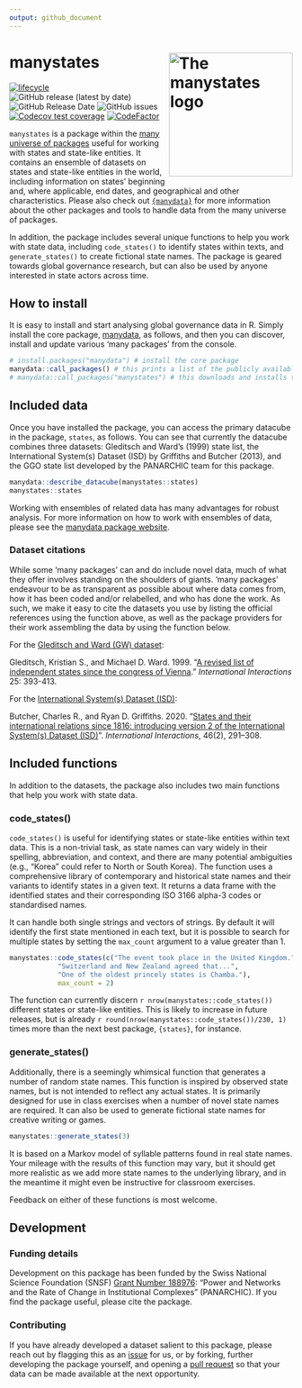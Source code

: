 ```yaml
---
output: github_document
---
```

# manystates <img src="man/figures/manystates_hexlogo.png" alt="The manystates logo" align="right" width="220"/>

<!-- badges: start -->
[![lifecycle](https://img.shields.io/badge/lifecycle-stable-green.svg)](https://lifecycle.r-lib.org/articles/stages.html#stable)
![GitHub release (latest by date)](https://img.shields.io/github/v/release/globalgov/manystates)
![GitHub Release Date](https://img.shields.io/github/release-date/globalgov/manystates)
![GitHub issues](https://img.shields.io/github/issues-raw/globalgov/manystates)
[![Codecov test coverage](https://codecov.io/gh/globalgov/manystates/branch/main/graph/badge.svg)](https://app.codecov.io/gh/globalgov/manystates?branch=main)
[![CodeFactor](https://www.codefactor.io/repository/github/globalgov/manystates/badge)](https://www.codefactor.io/repository/github/globalgov/manystates)
<!-- badges: end -->

`manystates` is a package within the [many universe of packages](https://github.com/globalgov)
useful for working with states and state-like entities.
It contains an ensemble of datasets on states and 
state-like entities in the world,
including information on states' beginning and, where applicable, end dates,
and geographical and other characteristics. 
Please also check out [`{manydata}`](https://github.com/globalgov/manydata) for
more information about the other packages and tools to handle data from the
many universe of packages. 

In addition, the package includes several unique functions to help you work with
state data, including `code_states()` to identify states within texts,
and `generate_states()` to create fictional state names.
The package is geared towards global governance research, 
but can also be used by anyone interested in state actors across time. 

## How to install

It is easy to install and start analysing global governance data in R. 
Simply install the core package,
[manydata](https://github.com/globalgov/manydata), as follows,
and then you can discover, install and update various 'many packages' from the
console.

```r
# install.packages("manydata") # install the core package
manydata::call_packages() # this prints a list of the publicly available data packages currently available
# manydata::call_packages("manystates") # this downloads and installs the named package
```

## Included data

Once you have installed the package, you can access the primary datacube in the
package, `states`, as follows.
You can see that currently the datacube combines three datasets:
Gleditsch and Ward's (1999) state list,
the International System(s) Dataset (ISD) by Griffiths and Butcher (2013),
and the GGO state list developed by the PANARCHIC team for this package.

```r
manydata::describe_datacube(manystates::states)
manystates::states
```

Working with ensembles of related data has many advantages for robust analysis.
For more information on how to work with ensembles of data, please see the
[manydata package website](https://www.manydata.ch/index.html).

### Dataset citations

While some 'many packages' can and do include novel data,
much of what they offer involves standing on the shoulders of giants.
'many packages' endeavour to be as transparent as possible about where data
comes from, how it has been coded and/or relabelled, and who has done the work.
As such, we make it easy to cite the datasets you use
by listing the official references using the function above,
as well as the package providers for their work assembling the data
by using the function below.

For the [Gleditsch and Ward (GW) dataset](http://ksgleditsch.com/statelist.html):

Gleditsch, Kristian S., and Michael D. Ward. 1999. “[A revised list of independent states since the congress of Vienna](https://doi.org/10.1080/03050629908434958).” _International Interactions_ 25: 393-413.

For the [International System(s) Dataset (ISD)](https://www.ryan-griffiths.com/data):

Butcher, Charles R., and Ryan D. Griffiths. 2020. "[States and their international relations since 1816: introducing version 2 of the International System(s) Dataset (ISD)](https://doi.org/10.1080/03050629.2020.1707199)". _International Interactions_, 46(2), 291–308.

## Included functions

In addition to the datasets, the package also includes two main
functions that help you work with state data.

### code_states()

`code_states()` is useful for identifying states or state-like entities 
within text data.
This is a non-trivial task, as state names can vary widely in their
spelling, abbreviation, and context,
and there are many potential ambiguities (e.g., "Korea" could refer to
North or South Korea).
The function uses a comprehensive library of contemporary and historical 
state names and their variants to identify states in a given text.
It returns a data frame with the identified states and their
corresponding ISO 3166 alpha-3 codes or standardised names.

It can handle both single strings and vectors of strings.
By default it will identify the first state mentioned in each text,
but it is possible to search for multiple states by setting the
`max_count` argument to a value greater than 1.

```r
manystates::code_states(c("The event took place in the United Kingdom.", 
            "Switzerland and New Zealand agreed that...",
            "One of the oldest princely states is Chamba."),
            max_count = 2)
```

The function can currently discern `r nrow(manystates::code_states())` different states or state-like entities.
This is likely to increase in future releases,
but is already `r round(nrow(manystates::code_states())/230, 1)` times more than the next best package, `{states}`, for instance.

### generate_states()

Additionally, there is a seemingly whimsical function that generates
a number of random state names.
This function is inspired by observed state names,
but is not intended to reflect any actual states.
It is primarily designed for use in class exercises when a number of novel
state names are required.
It can also be used to generate fictional state names for
creative writing or games.

```r
manystates::generate_states(3)
```

It is based on a Markov model of syllable patterns found in real state names.
Your mileage with the results of this function may vary,
but it should get more realistic as we add more state names to the underlying library,
and in the meantime it might even be instructive for classroom exercises.

Feedback on either of these functions is most welcome.

## Development

### Funding details

Development on this package has been funded by the Swiss National Science Foundation (SNSF)
[Grant Number 188976](https://data.snf.ch/grants/grant/188976): 
"Power and Networks and the Rate of Change in Institutional Complexes" (PANARCHIC).
If you find the package useful, please cite the package.

### Contributing

If you have already developed a dataset salient to this package,
please reach out by flagging this as an [issue](https://github.com/globalgov/manystates/issues)
for us, or by forking, further developing the package yourself, and opening a
[pull request](https://github.com/globalgov/manystates/pulls)
so that your data can be made available at the next opportunity.
